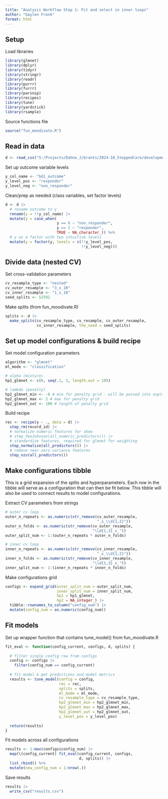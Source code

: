 ```yaml
---
title: "Analysis Workflow Step 1: Fit and select in inner loops"
author: "Gaylen Fronk"
format: html
---
```


## Setup

Load libraries
```r
library(glmnet)
library(dplyr)
library(tidyr)
library(stringr)
library(readr)
library(purrr)
library(furrr)
library(parsnip)
library(recipes)
library(tune)
library(yardstick)
library(rsample)
```

Source functions file
```r
source("fun_moodivate.R")
```

## Read in data

```r
d <- read_csv("S:/Projects/Dahne_J/Grants/2024-10_SteppedCare/development/data/toy_data.csv", show_col_types = FALSE)
```

Set up outcome variable levels
```r
y_col_name <- "bdi_outcome"
y_level_pos <- "responder"
y_level_neg <- "non_responder"
```

Clean/prep as needed (class variables, set factor levels)
```r
d <- d |> 
  # rename outcome to y
  rename(y = !!y_col_name) |> 
  mutate(y = case_when(
                       y == 0 ~ "non_responder",
                       y == 1 ~ "responder",
                       TRUE ~ NA_character_)) %>% 
  # y as a factor with two intuitive levels
  mutate(y = factor(y, levels = c(!!y_level_pos,
                                  !!y_level_neg))) 


```

## Divide data (nested CV)

Set cross-validation parameters
```r
cv_resample_type <- "nested"
cv_outer_resample <- "3_x_10"
cv_inner_resample <- "1_x_10"
seed_splits <- 52592
```

Make splits (from fun_moodivate.R)
```r
splits <- d |> 
  make_splits(cv_resample_type, cv_resample, cv_outer_resample,
              cv_inner_resample, the_seed = seed_splits)
```

## Set up model configurations & build recipe

Set model configuration parameters
```r
algorithm <- "glmnet"
ml_mode <- "classification"

# alpha (mixture)
hp1_glmnet <- c(0, seq(.1, 1, length.out = 10)) 

# lambda (penalty)
hp2_glmnet_min <- -8 # min for penalty grid - will be passed into exp(seq(min, max, length.out = out))
hp2_glmnet_max <- 2 # max for penalty grid
hp2_glmnet_out <- 100 # length of penalty grid
```

Build recipe
```r
rec <- recipe(y ~ ., data = d) |> 
  step_rm(record_id) |>
  # normalize numeric features for skew
  # step_YeoJohnson(all_numeric_predictors()) |> 
  # standardize features, required for glmnet for weighting
  step_normalize(all_predictors()) |> 
  # remove near-zero-variance features
  step_nzv(all_predictors())
```

## Make configurations tibble

This is a grid expansion of the splits and hyperparameters. Each row in the tibble will serve as a configuration that can then be fit below. This tibble will also be used to connect results to model configurations.

Extract CV parameters from strings
```r
# outer cv loop
outer_n_repeats <- as.numeric(str_remove(cv_outer_resample,
                                         "_x_\\d{1,2}"))
outer_n_folds <- as.numeric(str_remove(cv_outer_resample,
                                       "\\d{1,3}_x_"))
outer_split_num <- 1:(outer_n_repeats * outer_n_folds)

# inner cv loop
inner_n_repeats <- as.numeric(str_remove(cv_inner_resample,
                                         "_x_\\d{1,2}"))
inner_n_folds <- as.numeric(str_remove(cv_inner_resample,
                                       "\\d{1,3}_x_"))
inner_split_num <- 1:(inner_n_repeats * inner_n_folds)

```

Make configurations grid
```r
configs <- expand_grid(outer_split_num = outer_split_num,
                       inner_split_num = inner_split_num,
                       hp1 = hp1_glmnet,
                       hp2 = NA_integer_) |> 
  tibble::rownames_to_column("config_num") |> 
  mutate(config_num = as.numeric(config_num))
```

## Fit models

Set up wrapper function that contains tune_model() from fun_moodivate.R
```r
fit_eval <- function(config_current, configs, d, splits) {
  
  # filter single config row from configs
  config <- configs |> 
    filter(config_num == config_current)
  
  # fit model & get predictions and model metrics
  results <- tune_model(config = config,
                        rec = rec, 
                        splits = splits, 
                        ml_mode = ml_mode, 
                        cv_resample_type = cv_resample_type,
                        hp2_glmnet_min = hp2_glmnet_min, 
                        hp2_glmnet_max = hp2_glmnet_max, 
                        hp2_glmnet_out = hp2_glmnet_out,
                        y_level_pos = y_level_pos)
  
  return(results)
}

```

Fit models across all configurations
```r
results <- 1:max(configs$config_num) |> 
  map(\(config_current) fit_eval(config_current, configs, 
                                 d, splits)) |> 
  list_rbind() %>% 
  mutate(new_config_num = 1:nrow(.))
```

Save results
```r
results |> 
  write_csv("results.csv")
```


